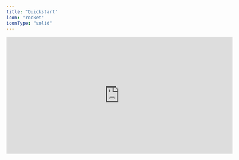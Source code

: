 ```yaml
---
title: "Quickstart"
icon: "rocket"
iconType: "solid"
---
```


<iframe
  width="600"
  height="310"
  src="https://d8ts56gtwtyh1.cloudfront.net/docs/warehouse/quickstart.mp4"
  title="Quickstart overview"
  frameborder="0"
  allow="accelerometer; autoplay; muted"
  allowfullscreen
  autoplay
  muted
></iframe> 